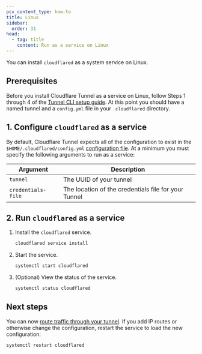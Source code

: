 ```yaml
---
pcx_content_type: how-to
title: Linux
sidebar:
  order: 31
head:
  - tag: title
    content: Run as a service on Linux
---
```


You can install `cloudflared` as a system service on Linux.

## Prerequisites

Before you install Cloudflare Tunnel as a service on Linux, follow Steps 1 through 4 of the [Tunnel CLI setup guide](/cloudflare-one/connections/connect-networks/get-started/create-local-tunnel/). At this point you should have a named tunnel and a `config.yml` file in your `.cloudflared` directory.

## 1. Configure `cloudflared` as a service

By default, Cloudflare Tunnel expects all of the configuration to exist in the `$HOME/.cloudflared/config.yml` [configuration file](/cloudflare-one/connections/connect-networks/configure-tunnels/local-management/configuration-file/). At a minimum you must specify the following arguments to run as a service:

| Argument           | Description                                          |
| ------------------ | ---------------------------------------------------- |
| `tunnel`           | The UUID of your tunnel                              |
| `credentials-file` | The location of the credentials file for your Tunnel |

## 2. Run `cloudflared` as a service

1. Install the `cloudflared` service.

   ```sh
   cloudflared service install
   ```

2. Start the service.

   ```sh
   systemctl start cloudflared
   ```

3. (Optional) View the status of the service.

   ```sh
   systemctl status cloudflared
   ```

## Next steps

You can now [route traffic through your tunnel](/cloudflare-one/connections/connect-networks/get-started/create-local-tunnel/#5-start-routing-traffic). If you add IP routes or otherwise change the configuration, restart the service to load the new configuration:

```sh
systemctl restart cloudflared
```
